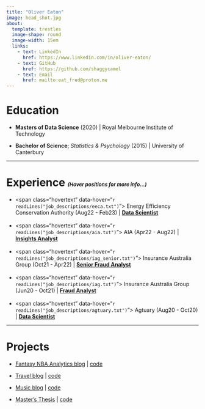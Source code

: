 ```yaml
---
title: "Oliver Eaton"
image: head_shot.jpg
about: 
  template: trestles
  image-shape: round
  image-width: 15em
  links:
    - text: LinkedIn
      href: https://www.linkedin.com/in/oliver-eaton/
    - text: GitHub
      href: https://github.com/shaggycamel
    - text: Email
      href: mailto:eat_fred@proton.me
---
```


# Education

-   **Masters of Data Science** (2020) \| Royal Melbourne Institute of Technology

-   **Bachelor of Science**; *Statistics & Psychology* (2015) \| University of Canterbury

------------------------------------------------------------------------

# Experience <i><span style="font-size:small;">(Hover positions for more info...)</span></i>

-   <span class="hovertext" data-hover="`r readLines("job_descriptions/eeca.txt")`"> Energy Efficiency Conservation Authority (Aug22 - Feb23) \| <u>**Data Scientist**</u> </span>
<br><br>
-   <span class="hovertext" data-hover="`r readLines("job_descriptions/aia.txt")`"> AIA (Apr22 - Aug22) \| <u>**Insights Analyst**</u> </span>
<br><br>
-   <span class="hovertext" data-hover="`r readLines("job_descriptions/iag_senior.txt")`"> Insurance Australia Group (Oct21 - Apr22) \| <u>**Senior Fraud Analyst**</u></span>
<br><br>
-   <span class="hovertext" data-hover="`r readLines("job_descriptions/iag.txt")`"> Insurance Australia Group (Jun20 - Oct21) \| <u>**Fraud Analyst**</u> </span>
<br><br>
-   <span class="hovertext" data-hover="`r readLines("job_descriptions/agtuary.txt")`"> Agtuary (Aug20 - Oct20) \| <u>**Data Scientist**</u> </span>

------------------------------------------------------------------------

# Projects

-   [Fantasy NBA Analytics blog](https://shaggycamel.quarto.pub/fantasy-2023/) \| [code](https://github.com/shaggycamel/fantasy_basketball)

-   [Travel blog](https://shaggycamel-travelblog.netlify.app/) \| [code](https://github.com/shaggycamel/travel_blog)

-   [Music blog](https://shaggycamel.quarto.pub/freds_music_blog/) \| [code](https://github.com/shaggycamel/music_blog)

-   [Master's Thesis](https://drive.google.com/file/d/1a28B6vzlVzTqRGa1yIGfOYc2CE5ecGZE/view?usp=sharing) \| [code](https://github.com/shaggycamel/agtuary-prediction-model)
